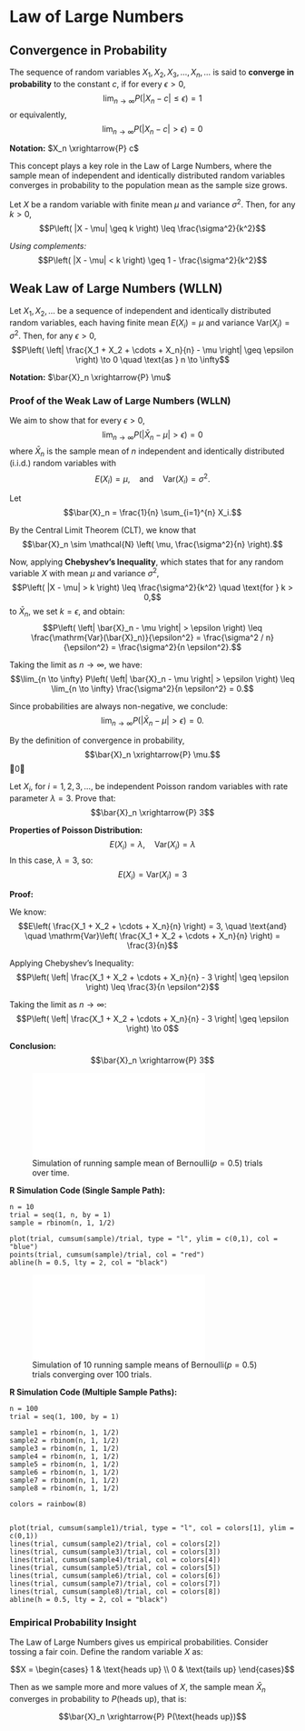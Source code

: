 # Law of Large Numbers

## Convergence in Probability

::: definition
The sequence of random variables $X_1, X_2, X_3, \ldots, X_n, \ldots$ is
said to **converge in probability** to the constant $c$, if for every
$\epsilon > 0$,
$$\lim_{n \to \infty} P\left( |X_n - c| \leq \epsilon \right) = 1$$ or
equivalently,
$$\lim_{n \to \infty} P\left( |X_n - c| > \epsilon \right) = 0$$

**Notation:** $X_n \xrightarrow{P} c$
:::

This concept plays a key role in the Law of Large Numbers, where the
sample mean of independent and identically distributed random variables
converges in probability to the population mean as the sample size
grows.

::: definition
Let $X$ be a random variable with finite mean $\mu$ and variance
$\sigma^2$. Then, for any $k > 0$,
$$P\left( |X - \mu| \geq k \right) \leq \frac{\sigma^2}{k^2}$$

*Using complements:*
$$P\left( |X - \mu| < k \right) \geq 1 - \frac{\sigma^2}{k^2}$$
:::

## Weak Law of Large Numbers (WLLN)

::: definition
Let $X_1, X_2, \ldots$ be a sequence of independent and identically
distributed random variables, each having finite mean $E(X_i) = \mu$ and
variance $\mathrm{Var}(X_i) = \sigma^2$. Then, for any $\epsilon > 0$,
$$P\left( \left| \frac{X_1 + X_2 + \cdots + X_n}{n} - \mu \right| \geq \epsilon \right) \to 0 \quad \text{as } n \to \infty$$

**Notation:** $\bar{X}_n \xrightarrow{P} \mu$
:::

### Proof of the Weak Law of Large Numbers (WLLN) {#proof-of-the-weak-law-of-large-numbers-wlln .unnumbered}

We aim to show that for every $\epsilon > 0$,
$$\lim_{n \to \infty} P\left( \left| \bar{X}_n - \mu \right| > \epsilon \right) = 0$$
where $\bar{X}_n$ is the sample mean of $n$ independent and identically
distributed (i.i.d.) random variables with
$$E(X_i) = \mu, \quad \text{and} \quad \mathrm{Var}(X_i) = \sigma^2.$$

Let $$\bar{X}_n = \frac{1}{n} \sum_{i=1}^{n} X_i.$$

By the Central Limit Theorem (CLT), we know that
$$\bar{X}_n \sim \mathcal{N} \left( \mu, \frac{\sigma^2}{n} \right).$$

Now, applying **Chebyshev's Inequality**, which states that for any
random variable $X$ with mean $\mu$ and variance $\sigma^2$,
$$P\left( |X - \mu| > k \right) \leq \frac{\sigma^2}{k^2} \quad \text{for } k > 0,$$
to $\bar{X}_n$, we set $k = \epsilon$, and obtain:
$$P\left( \left| \bar{X}_n - \mu \right| > \epsilon \right) \leq \frac{\mathrm{Var}(\bar{X}_n)}{\epsilon^2} = \frac{\sigma^2 / n}{\epsilon^2} = \frac{\sigma^2}{n \epsilon^2}.$$

Taking the limit as $n \to \infty$, we have:
$$\lim_{n \to \infty} P\left( \left| \bar{X}_n - \mu \right| > \epsilon \right) \leq \lim_{n \to \infty} \frac{\sigma^2}{n \epsilon^2} = 0.$$

Since probabilities are always non-negative, we conclude:
$$\lim_{n \to \infty} P\left( \left| \bar{X}_n - \mu \right| > \epsilon \right) = 0.$$

By the definition of convergence in probability,
$$\bar{X}_n \xrightarrow{P} \mu.$$ 0◻

::: example
Let $X_i$, for $i = 1, 2, 3, \ldots$, be independent Poisson random
variables with rate parameter $\lambda = 3$. Prove that:
$$\bar{X}_n \xrightarrow{P} 3$$

**Properties of Poisson Distribution:**
$$E(X_i) = \lambda, \quad \mathrm{Var}(X_i) = \lambda$$ In this case,
$\lambda = 3$, so: $$E(X_i) = \mathrm{Var}(X_i) = 3$$

**Proof:**

We know:
$$E\left( \frac{X_1 + X_2 + \cdots + X_n}{n} \right) = 3, \quad \text{and} \quad
\mathrm{Var}\left( \frac{X_1 + X_2 + \cdots + X_n}{n} \right) = \frac{3}{n}$$

Applying Chebyshev's Inequality:
$$P\left( \left| \frac{X_1 + X_2 + \cdots + X_n}{n} - 3 \right| \geq \epsilon \right) \leq \frac{3}{n \epsilon^2}$$

Taking the limit as $n \to \infty$:
$$P\left( \left| \frac{X_1 + X_2 + \cdots + X_n}{n} - 3 \right| \geq \epsilon \right) \to 0$$

**Conclusion:** $$\bar{X}_n \xrightarrow{P} 3$$
:::

![Simulation of running sample mean of Bernoulli($p = 0.5$) trials over
time.](Section5/images/simulation_plot.pdf){width="72%"}

**R Simulation Code (Single Sample Path):**

::: tcolorbox
    n = 10
    trial = seq(1, n, by = 1)
    sample = rbinom(n, 1, 1/2)

    plot(trial, cumsum(sample)/trial, type = "l", ylim = c(0,1), col = "blue")
    points(trial, cumsum(sample)/trial, col = "red")
    abline(h = 0.5, lty = 2, col = "black")
:::

![Simulation of 10 running sample means of Bernoulli($p = 0.5$) trials
converging over 100
trials.](Section5/images/simulation_multi.pdf){width="72%"}

**R Simulation Code (Multiple Sample Paths):**

::: tcolorbox
    n = 100
    trial = seq(1, 100, by = 1)

    sample1 = rbinom(n, 1, 1/2)
    sample2 = rbinom(n, 1, 1/2)
    sample3 = rbinom(n, 1, 1/2)
    sample4 = rbinom(n, 1, 1/2)
    sample5 = rbinom(n, 1, 1/2)
    sample6 = rbinom(n, 1, 1/2)
    sample7 = rbinom(n, 1, 1/2)
    sample8 = rbinom(n, 1, 1/2)

    colors = rainbow(8)


    plot(trial, cumsum(sample1)/trial, type = "l", col = colors[1], ylim = c(0,1))
    lines(trial, cumsum(sample2)/trial, col = colors[2])
    lines(trial, cumsum(sample3)/trial, col = colors[3])
    lines(trial, cumsum(sample4)/trial, col = colors[4])
    lines(trial, cumsum(sample5)/trial, col = colors[5])
    lines(trial, cumsum(sample6)/trial, col = colors[6])
    lines(trial, cumsum(sample7)/trial, col = colors[7])
    lines(trial, cumsum(sample8)/trial, col = colors[8])
    abline(h = 0.5, lty = 2, col = "black")
:::

### Empirical Probability Insight {#empirical-probability-insight .unnumbered}

The Law of Large Numbers gives us empirical probabilities. Consider
tossing a fair coin. Define the random variable $X$ as:

$$X = \begin{cases}
1 & \text{heads up} \\
0 & \text{tails up}
\end{cases}$$

Then as we sample more and more values of $X$, the sample mean
$\bar{X}_n$ converges in probability to $P(\text{heads up})$, that is:

$$\bar{X}_n \xrightarrow{P} P(\text{heads up})$$
